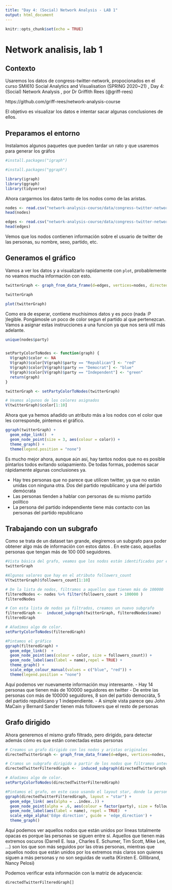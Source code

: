 ```yaml
---
title: "Day 4: (Social) Network Analysis - LAB 1"
output: html_document
---
```

  
  ```r
knitr::opts_chunk$set(echo = TRUE)
```

# Network analisis, lab 1 

## Contexto
Usaremos los datos de congress-twitter-network, propocionados en el curso SMI610 Social Analytics and Visualisation (SPRING 2020~21)  , Day 4: (Social) Network Analysis ,  por Dr Griffith Rees (@griff-rees)

https://github.com/griff-rees/network-analysis-course

El objetivo es visualizar los datos e intentar sacar algunas conclusiones de ellos.

## Preparamos el entorno
 
Instalamos algunos paquetes que pueden tardar un rato y que usaremos para generar los gráfos

```r
#install.packages("igraph")

#install.packages("ggraph")

library(igraph)
library(ggraph)
library(tidyverse)
```

Ahora cargarmos los datos tanto de los nodos como de las aristas. 

```r

nodes <- read.csv("network-analysis-course/data/congress-twitter-network-nodes.csv")
head(nodes)

edges <- read.csv("network-analysis-course/data/congress-twitter-network-edges.csv")
head(edges)
```
Vemos que los nodos contienen información sobre el usuario de twitter de las personas, su nombre, sexo, partido, etc. 

## Generamos el gráfico

Vamos a ver los datos y a visualizarlo rapidamente con ```plot```, probablemente no veamos mucha información con esto.
```r
twitterGraph <- graph_from_data_frame(d=edges, vertices=nodes, directed=FALSE)

twitterGraph

plot(twitterGraph)
```

Como era de esperar, contiene muchisimos datos y es poco (nada :P )legible. Pongámosle un poco de color segun el partido al que pertenezcan. Vamos a asignar estas instrucciones a una funcion ya que nos será util más adelante. 

``` r
unique(nodes$party)


setPartyColorToNodes <- function(graph) {
  V(graph)$color <- NA
  V(graph)$color[V(graph)$party == "Republican"] <- "red"
  V(graph)$color[V(graph)$party == "Democrat"] <- "blue"
  V(graph)$color[V(graph)$party == "Independent"] <- "green"
  return(graph)
}

twitterGraph <- setPartyColorToNodes(twitterGraph) 

# Veamos algunos de los colores asignados
V(twitterGraph)$color[1:10]
```

Ahora que ya hemos añadido un atributo más a los nodos con el color que les corresponde, pintemos el gráfico.

``` r
ggraph(twitterGraph) +
  geom_edge_link()  +
  geom_node_point(size = 3, aes(colour = color)) +
  theme_graph() +
  theme(legend.position = "none")

```
Es mucho mejor ahora, aunque aún así, hay tantos nodos que no es posible pintarlos todos evitando solapamiento. De todas formas, podemos sacar rápidamente algunas conclusiones ya.

- Hay tres personas que no parece que utilicen twitter, ya que no están unidas con ninguna otra. Dos del partido republicano y una del partido demócrata
- Las personas tienden a hablar con personas de su mismo partido político
- La persona del partido independiente tiene más contacto con las personas del partido republicano


## Trabajando con un subgrafo

Como se trata de un dataset tan grande, elegiremos un subgrafo para poder obtener algo más de información con estos datos . En este caso, aquellas personas que tengan más de 100 000 seguidores.
```r
#Vista básica del grafo, veamos que los nodos están identificados por el nombre 
twitterGraph

#Algunos valores que hay en el atributo followers_count
V(twitterGraph)$followers_count[1:10]

# De la lista de nodos, filtramos a aquellos que tienen más de 100000  seguidores
filteredNodes <- nodes %>% filter(followers_count > 100000 )
filteredNodes

# Con esta lista de nodos ya filtrados, creamos un nuevo subgrafo 
filteredGraph <-  induced_subgraph(twitterGraph, filteredNodes$name)
filteredGraph

# Añadimos algo de color. 
setPartyColorToNodes(filteredGraph) 

#Pintamos el gráfico
ggraph(filteredGraph) +
  geom_edge_link()  +
  geom_node_point(aes(colour = color, size = followers_count)) +
  geom_node_label(aes(label = name),repel = TRUE) +
  theme_graph() +
  scale_edge_colour_manual(values = c("blue", "red")) +
  theme(legend.position = "none")

```

Aquí podemos ver nuevamente información muy interesante.
- Hay 14 personas que tienen más de 100000 seguidores en twitter
- De entre las personas con más de 100000 seguidores, 8 son del partido democráta, 5 del partido republicano y 1 independiente. 
- A simple vista parece qeu John MaCain y Bernard Sander tienen más followers que el resto de personas 

## Grafo dirigido

Ahora generemos el mismo grafo filtrado, pero dirigido, para detectar además cómo es que están conectadas estas personas

```r

# Creamos un grafo dirigido con los nodos y aristas originales
directedTwitterGraph <- graph_from_data_frame(d=edges, vertices=nodes, directed=TRUE)

# Cramos un subgrafo dirigido a partir de los nodos que filtramos anteriormente ( >100000 seguidores)
directedTwitterFilteredGraph <-  induced_subgraph(directedTwitterGraph, filteredNodes$name)

# Añadimos algo de color. 
setPartyColorToNodes(directedTwitterFilteredGraph) 

#Pintamos el grafo, en este caso usando el layout star, donde la persona con más conexiones estará al centro. Y degradando las aristas de claro a oscuro, donde oscuro es el sentido de la arista
ggraph(directedTwitterFilteredGraph, layout = "star") +
  geom_edge_link( aes(alpha = ..index..)) +
  geom_node_point(alpha = .6, aes(colour = factor(party), size = followers_count)) +
  geom_node_label(aes(label = name), repel = TRUE)  +
  scale_edge_alpha('Edge direction', guide = 'edge_direction') +
  theme_graph()
```
Aquí podemos ver  aquellos nodos que están unidos por lineas totalmente opacas es porque las personas se siguen entre sí. Aquellos que tienen más extremos oscuros (Darrell E. Issa , Charles E. Schumer, Tim Scott, Mike Lee, ...) son los que son más seguidos por las otras personas, mientras que aquellos nodos que están unidos por los extremos más claros son quienes siguen a más personas y no son seguidas de vuelta (Kirsten E. Gillibrand, Nancy Pelosi)

Podemos verificar esta información con la matriz de adyacencia:

```r
directedTwitterFilteredGraph[]
```




